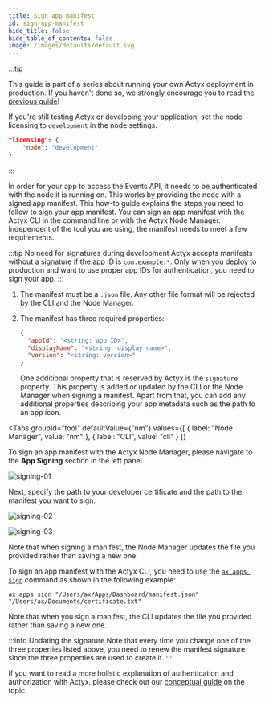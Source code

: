 ```yaml
---
title: Sign app manifest
id: sign-app-manifest
hide_title: false
hide_table_of_contents: false
image: /images/defaults/default.svg
---
```


:::tip

This guide is part of a series about running your own Actyx deployment in production.
If you haven't done so, we strongly encourage you to read the [previous guide](./generate-dev-certificate)!

If you're still testing Actyx or developing your application, set the node licensing
to `development` in the node settings.

```json
"licensing": {
    "node": "development"
}
```

:::

In order for your app to access the Events API, it needs to be authenticated with the node it is running on.
This works by providing the node with a signed app manifest.
This how-to guide explains the steps you need to follow to sign your app manifest.
You can sign an app manifest with the Actyx CLI in the command line or with the Actyx Node Manager.
Independent of the tool you are using, the manifest needs to meet a few requirements.

:::tip No need for signatures during development
Actyx accepts manifests without a signature if the app ID is `com.example.*`. Only when you deploy to production and want to use proper app IDs for authentication, you need to sign your app.
:::

1. The manifest must be a `.json` file. Any other file format will be rejected by the CLI and the Node Manager.
2. The manifest has three required properties:

   ```json
   {
     "appId": "<string: app ID>",
     "displayName": "<string: display name>",
     "version": "<string: version>"
   }
   ```

   One additional property that is reserved by Actyx is the `signature` property.
   This property is added or updated by the CLI or the Node Manager when signing a manifest.
   Apart from that, you can add any additional properties describing your app metadata such as the path to an app icon.


<Tabs
  groupId="tool"
  defaultValue={"nm"}
  values={[
    { label: "Node Manager", value: "nm" },
    { label: "CLI", value: "cli" }
  ]}
>

<TabItem value="nm">

To sign an app manifest with the Actyx Node Manager, please navigate to the **App Signing** section in the left panel.

![signing-01](/images/how-to/app-auth/signing-01.png)

Next, specify the path to your developer certificate and the path to the manifest you want to sign.

![signing-02](/images/how-to/app-auth/signing-02.png)

![signing-03](/images/how-to/app-auth/signing-03.png)

Note that when signing a manifest, the Node Manager updates the file you provided rather than saving a new one.

</TabItem>

<TabItem value="cli">

To sign an app manifest with the Actyx CLI, you need to use the [`ax apps sign`](../../reference/cli/apps/sign.mdx) command as shown in the following example:

```text title="Example Usage"
ax apps sign "/Users/ax/Apps/Dashboard/manifest.json" "/Users/ax/Documents/certificate.txt"
```

Note that when you sign a manifest, the CLI updates the file you provided rather than saving a new one.

</TabItem>
</Tabs>

:::info Updating the signature
Note that every time you change one of the three properties listed above, you need to renew the manifest signature since the three properties are used to create it.
:::

If you want to read a more holistic explanation of authentication and authorization with Actyx, please check out our [conceptual guide](../../conceptual/authentication-and-authorization.mdx) on the topic.

